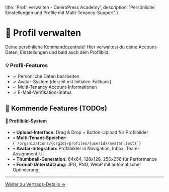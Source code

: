   title: 'Profil verwalten - CeleroPress Academy',
  description: 'Persönliche Einstellungen und Profile mit Multi-Tenancy-Support'
}

# 👤 Profil verwalten

Deine persönliche Kommandozentrale! Hier verwaltest du deine Account-Daten, Einstellungen und bald auch dein Profilbild.

<div className="not-prose bg-green-50 border border-green-200 rounded-lg p-6 my-8">
  <h3 className="text-lg font-semibold text-green-900 mb-2">💡 Profil-Features</h3>
  <ul className="space-y-2 text-green-700">
    <li>✓ Persönliche Daten bearbeiten</li>
    <li>✓ Avatar-System (derzeit mit Initialen-Fallback)</li>
    <li>✓ Multi-Tenancy Account-Informationen</li>
    <li>✓ E-Mail-Verifikation-Status</li>
  </ul>
</div>

## 🚧 Kommende Features (TODOs)

<div className="not-prose bg-yellow-50 border border-yellow-200 rounded-lg p-6 my-8">
  <h4 className="text-yellow-900 font-semibold mb-3">📸 Profilbild-System</h4>
  <ul className="text-yellow-700 space-y-2">
    <li>• <strong>Upload-Interface:</strong> Drag & Drop + Button-Upload für Profilbilder</li>
    <li>• <strong>Multi-Tenant-Speicher:</strong> <code>{`/organizations/{orgId}/profiles/{userId}/avatar.{ext}`}</code></li>
    <li>• <strong>Avatar-Integration:</strong> Profilbilder in Navigation, Inbox, Team-Assignment-UI</li>
    <li>• <strong>Thumbnail-Generation:</strong> 64x64, 128x128, 256x256 für Performance</li>
    <li>• <strong>Format-Unterstützung:</strong> JPG, PNG, WebP mit automatischer Optimierung</li>
  </ul>
</div>

---

<div className="not-prose bg-gradient-to-r from-blue-50 to-indigo-50 rounded-lg p-8 my-8 text-center">
  <a 
    href="/dashboard/academy/documentation/handbuch/admin/vertrag"
    className="inline-flex items-center px-6 py-3 border border-transparent text-base font-medium rounded-lg shadow-sm text-white bg-blue-600 hover:bg-blue-700 focus:outline-none focus:ring-2 focus:ring-offset-2 focus:ring-blue-500 transition-all duration-200"
  >
    Weiter zu Vertrags-Details →
  </a>
</div>